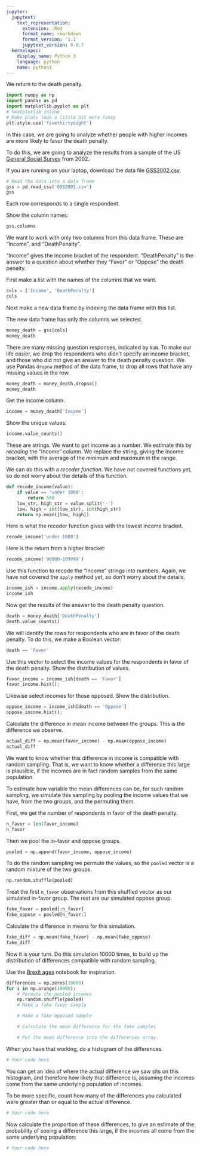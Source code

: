 ```yaml
---
jupyter:
  jupytext:
    text_representation:
      extension: .Rmd
      format_name: rmarkdown
      format_version: '1.1'
      jupytext_version: 0.8.7
  kernelspec:
    display_name: Python 3
    language: python
    name: python3
---
```


We return to the death penalty.

```python
import numpy as np
import pandas as pd
import matplotlib.pyplot as plt
# %matplotlib inline
# Make plots look a little bit more fancy
plt.style.use('fivethirtyeight')
```

In this case, we are going to analyze whether people with higher incomes are more likely to favor the death penalty.

To do this, we are going to analyze the results from a sample of the
US [General Social Survey](http://www.gss.norc.org) from 2002.

If you are running on your laptop, download the data file [GSS2002.csv](../data/GSS2002.csv).

```python
# Read the data into a data frame
gss = pd.read_csv('GSS2002.csv')
gss
```

Each row corresponds to a single respondent.

Show the column names:

```python
gss.columns
```

We want to work with only two columns from this data frame.  These are "Income", and "DeathPenalty".

"Income" gives the income bracket of the respondent.  "DeathPenalty" is the answer to a question about whether they "Favor" or "Oppose" the death penalty.

First make a list with the names of the columns that we want.

```python
cols = ['Income', 'DeathPenalty']
cols
```

Next make a new data frame by indexing the data frame with this list.

The new data frame has only the columns we selected.

```python
money_death = gss[cols]
money_death
```

There are many missing question responses, indicated by `NaN`.  To
make our life easier, we drop the respondents who didn't specify an
income bracket, and those who did not give an answer to the death penalty
question.  We use Pandas `dropna` method of the data frame, to drop all rows
that have any missing values in the row.

```python
money_death = money_death.dropna()
money_death
```

Get the income column.

```python
income = money_death['Income']
```

Show the unique values:

```python
income.value_counts()
```

These are strings.  We want to get income as a number.  We estimate this by
*recoding* the "Income" column.  We replace the string, giving the income
bracket, with the average of the minimum and maximum in the range.

We can do this with a *recoder function*.  We have not covered functions yet, so do not worry about the details of this function.

```python
def recode_income(value):
    if value == 'under 1000':
        return 500
    low_str, high_str = value.split('-')
    low, high = int(low_str), int(high_str)
    return np.mean([low, high])
```

Here is what the recoder function gives with the lowest income bracket.

```python
recode_income('under 1000')
```

Here is the return from a higher bracket:

```python
recode_income('90000-109999')
```

Use this function to recode the "Income" strings into numbers. Again, we have not covered the `apply` method yet, so don't worry about the details.

```python
income_ish = income.apply(recode_income)
income_ish
```

Now get the results of the answer to the death penalty question.

```python
death = money_death['DeathPenalty']
death.value_counts()
```

We will identify the rows for respondents who are in favor of the death penalty.  To do this, we make a Boolean vector:

```python
death == 'Favor'
```

Use this vector to select the income values for the respondents in favor of the death penalty.  Show the distribution of values.

```python
favor_income = income_ish[death == 'Favor']
favor_income.hist();
```

Likewise select incomes for those opposed.   Show the distribution.

```python
oppose_income = income_ish[death == 'Oppose']
oppose_income.hist();
```

Calculate the difference in mean income between the groups.  This is the difference we observe.

```python
actual_diff = np.mean(favor_income) - np.mean(oppose_income)
actual_diff
```

We want to know whether this difference in income is compatible with random sampling. That is, we want to know whether a difference this large is plausible, if the incomes are in fact random samples from the same population.

To estimate how variable the mean differences can be, for such random sampling,
we simulate this sampling by pooling the income values that we have, from the
two groups, and the permuting them.

First, we get the number of respondents in favor of the death penalty.

```python
n_favor = len(favor_income)
n_favor
```

Then we pool the in-favor and oppose groups.

```python
pooled = np.append(favor_income, oppose_income)
```

To do the random sampling we permute the values, so the `pooled` vector is
a random mixture of the two groups.

```python
np.random.shuffle(pooled)
```

Treat the first `n_favor` observations from this shuffled vector as
our simulated in-favor group.  The rest are our simulated oppose
group.

```python
fake_favor = pooled[:n_favor]
fake_oppose = pooled[n_favor:]
```

Calculate the difference in means for this simulation.

```python
fake_diff = np.mean(fake_favor) - np.mean(fake_oppose)
fake_diff
```

Now it is your turn.   Do this simulation 10000 times, to build up the distribution of differences compatible with random sampling.

Use the [Brexit ages](../permutation/brexit_ages) notebook for inspiration.

```python
differences = np.zeros(10000)
for i in np.arange(10000):
    # Permute the pooled incomes
    np.random.shuffle(pooled)
    # Make a fake favor sample

    # Make a fake opposed sample

    # Calculate the mean difference for the fake samples

    # Put the mean difference into the differences array.

```

When you have that working, do a histogram of the differences.

```python
# Your code here
```

You can get an idea of where the actual difference we saw sits on this histogram, and therefore how likely that difference is, assuming the incomes come from the same underlying population of incomes.

To be more specific, count how many of the differences you calculated were greater than or equal to the actual difference.

```python
# Your code here
```

Now calculate the proportion of these differences, to give an estimate of the probability of seeing a difference this large, if the incomes all come from the same underlying population:

```python
# Your code here
```
